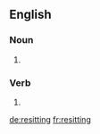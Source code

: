 ==English==

===Noun===
{{en-noun}}

# {{context|photography|lang=en}} {{rfdef|lang=en}}

===Verb===
{{head|en}}

# {{present participle of|resit|lang=en}}

[[de:resitting]]
[[fr:resitting]]